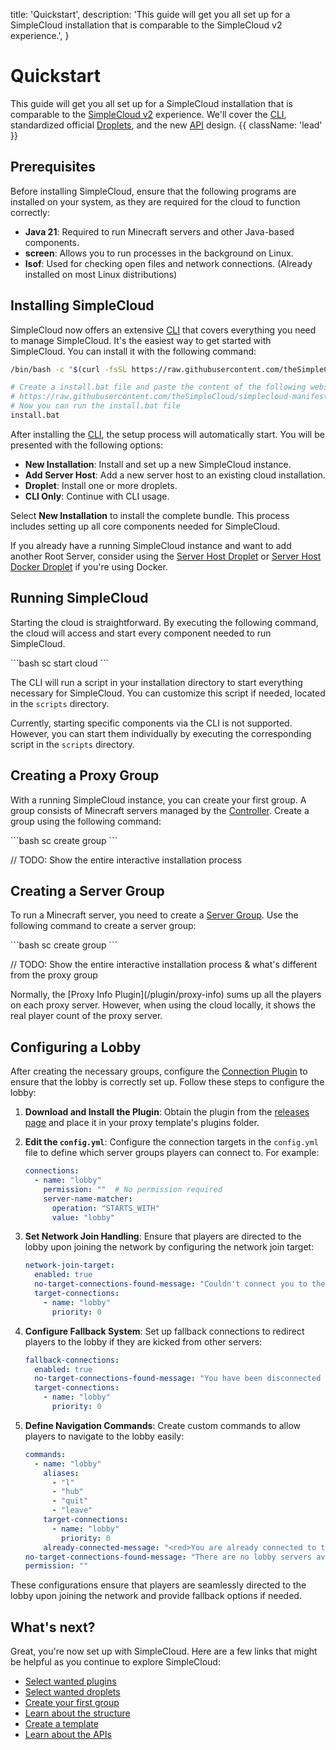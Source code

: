 
  title: 'Quickstart',
  description:
    'This guide will get you all set up for a SimpleCloud installation that is comparable to the SimpleCloud v2 experience.',
}

# Quickstart

This guide will get you all set up for a SimpleCloud installation that is comparable to the [SimpleCloud v2](https://github.com/theSimpleCloud/SimpleCloud) experience. We'll cover the [CLI](/cli), standardized official [Droplets](/droplets), and the new [API](/api) design.  {{ className: 'lead' }}

## Prerequisites

Before installing SimpleCloud, ensure that the following programs are installed on your system, as they are required for the cloud to function correctly:

-    **Java 21**: Required to run Minecraft servers and other Java-based components.
-    **screen**: Allows you to run processes in the background on Linux.
-    **lsof**: Used for checking open files and network connections. (Already installed on most Linux distributions)

## Installing SimpleCloud

SimpleCloud now offers an extensive [CLI](/cli) that covers everything you need to manage SimpleCloud. It's the easiest way to get started with SimpleCloud. You can install it with the following command:

<CodeGroup>

```bash {{ title: 'Unix' }}
/bin/bash -c "$(curl -fsSL https://raw.githubusercontent.com/theSimpleCloud/simplecloud-manifest/HEAD/install.sh)" && sc setup
```

```bash {{ title: 'Windows'}}
# Create a install.bat file and paste the content of the following website into it:
# https://raw.githubusercontent.com/theSimpleCloud/simplecloud-manifest/HEAD/install.bat
# Now you can run the install.bat file
install.bat
```
</CodeGroup>

After installing the [CLI](/cli), the setup process will automatically start. You will be presented with the following options:

-    **New Installation**: Install and set up a new SimpleCloud instance.
-    **Add Server Host**: Add a new server host to an existing cloud installation.
-    **Droplet**: Install one or more droplets.
-    **CLI Only**: Continue with CLI usage.

Select **New Installation** to install the complete bundle. This process includes setting up all core components needed for SimpleCloud.

If you already have a running SimpleCloud instance and want to add another Root Server, consider using the [Server Host Droplet](/droplet/serverhost) or [Server Host Docker Droplet](/droplet/serverhost-docker) if you're using Docker.

## Running SimpleCloud

Starting the cloud is straightforward. By executing the following command, the cloud will access and start every component needed to run SimpleCloud.

<CodeGroup>
    ```bash
    sc start cloud
    ```
</CodeGroup>

The CLI will run a script in your installation directory to start everything necessary for SimpleCloud. You can customize this script if needed, located in the `scripts` directory.

Currently, starting specific components via the CLI is not supported. However, you can start them individually by executing the corresponding script in the `scripts` directory.

## Creating a Proxy Group

With a running SimpleCloud instance, you can create your first group. A group consists of Minecraft servers managed by the [Controller](/controller). Create a group using the following command:

<CodeGroup>
    ```bash
    sc create group
    ```
</CodeGroup>

// TODO: Show the entire interactive installation process

## Creating a Server Group

To run a Minecraft server, you need to create a [Server Group](/server-group). Use the following command to create a server group:

<CodeGroup>
    ```bash
    sc create group
    ```
</CodeGroup>

// TODO: Show the entire interactive installation process & what's different from the proxy group

<Note>
    Normally, the [Proxy Info Plugin](/plugin/proxy-info) sums up all the players on each proxy server. However, when using the cloud locally, it shows the real player count of the proxy server.
</Note>

## Configuring a Lobby

After creating the necessary groups, configure the [Connection Plugin](/plugin/server-connection) to ensure that the lobby is correctly set up. Follow these steps to configure the lobby:

1. **Download and Install the Plugin**: Obtain the plugin from the [releases page](https://github.com/theSimpleCloud/server-connection-plugin/releases) and place it in your proxy template's plugins folder.

2. **Edit the `config.yml`**: Configure the connection targets in the `config.yml` file to define which server groups players can connect to. For example:

    ```yaml
    connections:
      - name: "lobby"
        permission: ""  # No permission required
        server-name-matcher:
          operation: "STARTS_WITH"
          value: "lobby"
    ```

3. **Set Network Join Handling**: Ensure that players are directed to the lobby upon joining the network by configuring the network join target:

    ```yaml
    network-join-target:
      enabled: true
      no-target-connections-found-message: "Couldn't connect you to the network because no target servers are available."
      target-connections:
        - name: "lobby"
          priority: 0
    ```

4. **Configure Fallback System**: Set up fallback connections to redirect players to the lobby if they are kicked from other servers:

    ```yaml
    fallback-connections:
      enabled: true
      no-target-connections-found-message: "You have been disconnected from the network since you have been kicked and no fallback server are available."
      target-connections:
        - name: "lobby"
          priority: 0
    ```

5. **Define Navigation Commands**: Create custom commands to allow players to navigate to the lobby easily:

    ```yaml
    commands:
      - name: "lobby"
        aliases:
          - "l"
          - "hub"
          - "quit"
          - "leave"
        target-connections:
          - name: "lobby"
            priority: 0
        already-connected-message: "<red>You are already connected to the lobby!"
    no-target-connections-found-message: "There are no lobby servers available at the moment."
    permission: ""
    ```

These configurations ensure that players are seamlessly directed to the lobby upon joining the network and provide fallback options if needed.

## What's next?

Great, you're now set up with SimpleCloud. Here are a few links that might be helpful as you continue to explore SimpleCloud:

-    [Select wanted plugins](/plugin)
-    [Select wanted droplets](/droplet)
-    [Create your first group](/cli#server-group)
-    [Learn about the structure](/structure)
-    [Create a template](/droplet/serverhost#template)
-    [Learn about the APIs](/api)
